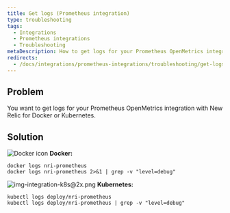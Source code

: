 ```yaml
---
title: Get logs (Prometheus integration)
type: troubleshooting
tags:
  - Integrations
  - Prometheus integrations
  - Troubleshooting
metaDescription: How to get logs for your Prometheus OpenMetrics integration with New Relic for Docker or Kubernetes.
redirects:
  - /docs/integrations/prometheus-integrations/troubleshooting/get-logs-prometheus-integration
---
```


## Problem

You want to get logs for your Prometheus OpenMetrics integration with New Relic for Docker or Kubernetes.

## Solution

![Docker icon](./images/docker-logo-crop.png 'Docker icon') **Docker:**

```
docker logs nri-prometheus
docker logs nri-prometheus 2>&1 | grep -v "level=debug"
```

![img-integration-k8s@2x.png](./images/img-integration-k8.png 'img-integration-k8s@2x.png') **Kubernetes:**

```
kubectl logs deploy/nri-prometheus
kubectl logs deploy/nri-prometheus | grep -v "level=debug"
```
